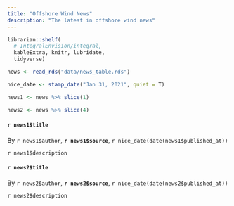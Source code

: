 ```yaml
---
title: "Offshore Wind News"
description: "The latest in offshore wind news"
---
```


```r
librarian::shelf(
  # IntegralEnvision/integral,
  kableExtra, knitr, lubridate,
  tidyverse)

news <- read_rds("data/news_table.rds")

nice_date <- stamp_date("Jan 31, 2021", quiet = T)

news1 <- news %>% slice(1)

news2 <- news %>% slice(4)
```

#### `r news1$title`
By `r news1$author`, **`r news1$source`**,  `r nice_date(date(news1$published_at))`

`r news1$description`

#### `r news2$title`
By `r news2$author`, **`r news2$source`**,  `r nice_date(date(news2$published_at))`

`r news2$description`

